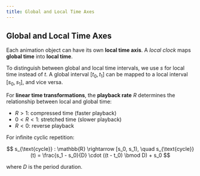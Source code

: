 ```yaml
---
title: Global and Local Time Axes
---
```


## Global and Local Time Axes

Each animation object can have its own **local time axis**. A *local clock* maps **global time** into **local time**.

To distinguish between global and local time intervals, we use $s$ for local time instead of $t$.
A global interval $[t_0, t_1]$ can be mapped to a local interval $[s_0, s_1]$, and vice versa.

For **linear time transformations**, the **playback rate** $R$ determines the relationship between local and global time:

* $R > 1$: compressed time (faster playback)
* $0 < R < 1$: stretched time (slower playback)
* $R < 0$: reverse playback

For infinite cyclic repetition:

$$
s_{\text{cycle}} : \mathbb{R} \rightarrow [s_0, s_1), \quad s_{\text{cycle}}(t) = \frac{s_1 - s_0}{D} \cdot ((t - t_0) \bmod D) + s_0
$$

where $D$ is the period duration.
